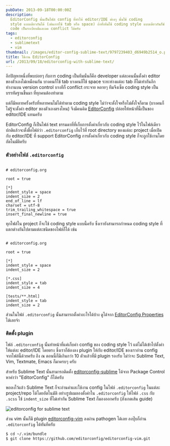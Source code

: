 ```yaml
---
pubDate: 2013-09-18T00:00:00Z
description:
  EditorConfig นั้นเป็นไฟล์ config ที่ทำให้ editor/IDE ต่างๆ นั้นใช้ coding
  style แบบเดียวกันได้ (เช่นการใช้ tab หรือ space) ถ้าทั้งทีมใช้ coding style แบบเดียวกันก็ช่วยให้
  code เป็นระเบียบดีและลด conflict ได้ครับ
tags:
  - editorconfig
  - sublimetext
  - vim
thumbnail: /images/editor-config-sublime-text/9797239403_d6949b2514_o.png
title: ใช้งาน EditorConfig
url: /2013/09/18/editorconfig-with-sublime-text/
---
```


อีกปัญหาหนึ่งที่พบบ่อยๆ กับการ coding เป็นทีมนั่นก็คือ developer แต่ละคนนั้นตั้งค่า editor ของตัวเองไม่เหมือนกัน บางคนก็ใช้ tab บางคนก็ใช้ space ระยะห่างแต่ละ tab ก็ไม่เท่ากันอีก ทำงานบน version control บางทีก็ conflict กระจาย หลายๆ ทีมจึงเซ็ต coding style เป็นบรรทัดฐานขึ้นมา ที่ทุกคนต้องทำตาม

แต่ก็มีหลายครั้งครับที่หลายคนไม่ได้ทำตาม coding style ไม่ว่าจะตั้งใจหรือไม่ตั้งใจก็ตาม (บางคนก็ไม่รู้จะตั้งค่า editor ของตัวเองตรงไหน) จึงมีคนคิด [EditorConfig](http://editorconfig.org/) ปล่อยให้หน้าที่นี้เป็นของ editor/IDE แทนครับ

EditorConfig ก็เป็นไฟล์​ text ธรรมดาที่ที่เก็บการตั้งค่าเกี่ยวกับ coding style ไว้ในไฟล์เดียว ปกติแล้วจะตั้งชื่อไฟล์ว่า `.editorconfig` เก็บไว้ที่ root directory ของแต่ละ project เมื่อเปิดกับ editor/IDE ที่ support EditorConfig การตั้งค่าเกี่ยวกับ coding style ก็จะถูกใช้งานโดยอัตโนมัติครับ

### ตัวอย่างไฟล์ `.editorconfig`

```

# editorconfig.org

root = true

[*]
indent_style = space
indent_size = 2
end_of_line = lf
charset = utf-8
trim_trailing_whitespace = true
insert_final_newline = true
```

ทุกไฟล์ใน project ก็จะใช้ coding style แบบนี้ครับ ซึ่งเรายังสามารถกำหนด coding style ที่แตกต่างกันไปตามแต่ละชนิดของไฟล์ก็ได้ เช่น

```

# editorconfig.org

root = true

[*]
indent_style = space
indent_size = 2

[*.css]
indent_style = tab
indent_size = 4

[tests/**.html]
indent_style = tab
indent_size = 2
```

ส่วนในไฟล์ `.editorconfig` นั้นสามารถตั้งค่าอะไรได้บ้าง ดูได้จาก [EditorConfig Properties](https://github.com/editorconfig/editorconfig/wiki/EditorConfig-Properties) ได้เลยจ้า

### ติดตั้ง plugin

ไฟล์ `.editorconfig` นั้นทำหน้าที่แค่เก็บค่า config ของ coding style ไว้ แต่ไม่ได้เข้าไปตั้งค่าให้แต่ละ editor/IDE โดยตรง ซึ่งเราก็ต้องลง plugin ให้กับ editor/IDE ของเราอ่าน config จากไฟล์นี้ด้วยครับ ถึง ณ ตอนนี้ก็มีเกินกว่า 10 ตัวแล้วที่มี plugin รองรับ ไม่ว่าจะ Sublime Text, Vim, Textmate, Emacs ก็มาครบๆ ครับ

สำหรับ Sublime Text นั้นสามารถติดตั้ง [editorconfig-sublime](https://github.com/sindresorhus/editorconfig-sublime) ได้จาก Package Control หาคำว่า "EditorConfig" ก็ได้ครับ

พอลงไว้แล้ว Sublime Text ก็จะอ่านค่าและใช้งาน config ในไฟล์ `.editorconfig` ในแต่ละ project/repo ได้โดยอัตโนมัติ อย่างรูปผมลองตั้งค่าใน `.editorconfig` ให้ไฟล์ `.css` กับ `.scss` ใช้ `indent_size` ที่ไม่เท่ากัน Sublime Text ก็มองออกครับ (สังเกตเส้น guide)

![editorconfig for sublime text](/images/editor-config-sublime-text/9797239403_d6949b2514_o.png)

ส่วน vim นั้นก็มี plugin [editorconfig-vim](https://github.com/editorconfig/editorconfig-vim) ลงผ่าน pathogen ได้เลย ลงปุ๊บก็อ่าน `.editorconfig` ได้ทันทีครับ

```bash
$ cd ~/.vim/bundle
$ git clone https://github.com/editorconfig/editorconfig-vim.git
```
